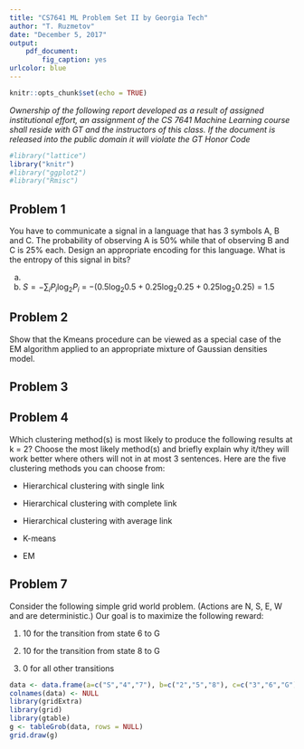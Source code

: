 ```yaml
---
title: "CS7641 ML Problem Set II by Georgia Tech"
author: "T. Ruzmetov"
date: "December 5, 2017"
output:
    pdf_document:
        fig_caption: yes
urlcolor: blue
---
```


\fontfamily{cmr}
\fontsize{11}{18}
\selectfont


```r
knitr::opts_chunk$set(echo = TRUE)
```

*Ownership of the following report developed as a result of assigned institutional effort, an assignment of the CS 7641 Machine Learning course shall reside with GT and the instructors of this class. If the document is released into the public domain it will violate the GT Honor Code*

```r
#library("lattice")
library("knitr")
#library("ggplot2")
#library("Rmisc")
```



## Problem 1

You have to communicate a signal in a language that has 3 symbols A, B and C. The probability of
observing A is 50% while that of observing B and C is 25% each. Design an appropriate encoding for this
language. What is the entropy of this signal in bits?

\begin{figure}
    \center
        \includegraphics[width=5.0cm]{plots/prob1.png}
    \center
  \caption{}
  \label{fig:tree}
\end{figure}

\pagebreak

a. 

b. $S = -\sum_{i} P_{i} \log_{2}P_{i}$ = $-( 0.5 \log_{2} 0.5 + 0.25 \log_{2} 0.25 +  0.25 \log_{2} 0.25)$ = 1.5



## Problem 2

Show that the Kmeans procedure can be viewed as a special case of the EM algorithm applied to an
appropriate mixture of Gaussian densities model.

\pagebreak



## Problem 3

\begin{figure}
    \center
        \includegraphics[width=12.0cm]{plots/pca.pdf}
    \center
  \caption{Here we show 6x6(left plot) easy and 13x13(right plot) hard grid world problem topologies. As depicted, grey circle is the agent and
  blue square at top right corner is final destination.}
  \label{fig:pca}
\end{figure}


\pagebreak

## Problem 4

Which clustering method(s) is most likely to produce the following results at k = 2? Choose the most
likely method(s) and briefly explain why it/they will work better where others will not in at most 3
sentences. Here are the five clustering methods you can choose from:
 
 * Hierarchical clustering with single link
 
 * Hierarchical clustering with complete link
 
 * Hierarchical clustering with average link
 
 * K-means

 * EM

\begin{figure}
    \center
        \includegraphics[width=14.0cm]{plots/clusters.pdf}
   \center
  \caption{}
  \label{fig:blobs}
\end{figure}

\pagebreak


## Problem 7

Consider the following simple grid world problem. (Actions are N, S, E, W and are deterministic.) Our
goal is to maximize the following reward:

1. 10 for the transition from state 6 to G

2. 10 for the transition from state 8 to G

3. 0 for all other transitions

\center

```r
data <- data.frame(a=c("S","4","7"), b=c("2","5","8"), c=c("3","6","G") )
colnames(data) <- NULL
library(gridExtra)
library(grid)
library(gtable)
g <- tableGrob(data, rows = NULL)
grid.draw(g)
```

\endcenter

